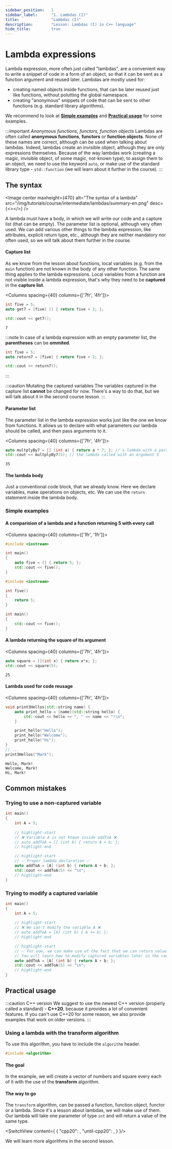 ```yaml
---
sidebar_position:	1
sidebar_label:		"1. Lambdas (I)"
title:				"Lambdas (I)"
description:		"Lesson: Lambdas (I) in C++ language"
hide_title:			true
---
```





# Lambda expressions

Lambda expression, more often just called "lambdas", are a convenient way to write a snippet of code in a form of an object,
so that it can be sent as a function argument and reused later.
Lambdas are mostly used for:
 - creating named objects inside functions, that can be later reused just like functions, without polutting the global namespace.
 - creating "anonymous" snippets of code that can be sent to other functions (e.g. standard library algorithms).

We recommend to look at [**Simple examples**](#simple-examples) and [**Practical usage**](#practical-usage) for some examples.

:::important *Anonymous functions, functors, function objects*
Lambdas are often called **anonymous functions**, **functors** or **function objects**.
None of these names are correct, although can be used when talking about lambdas.
Indeed, lambdas create an invisible object, although they are only expressions themselves.
Because of the way lambdas work (creating a magic, invisible object, of some magic, not-known type), to assign them to an object,
we need to use the keyword `auto`, or make use of the standard library type - `std::function` (we will learn about it further in the course).
:::

## The syntax
<Image center
		maxheight={470}
		alt="The syntax of a lambda"
		src="/img/tutorials/course/intermediate/lambdas/summary-en.png"
		desc={<></>}
	/>
<br/>

A lambda must have a body, in which we will write our code and a capture list (that can be empty).
The parameter list is optional, although very often used.
We can add various other things to the lambda expression, like attributes, explicit return type, etc.,
although they are neither mandatory nor often used, so we will talk about them further in the course.

#### Capture list
As we know from the lesson about functions, local variables (e.g. from the `main` function) are not known in the body of any other function.
The same thing applies to the lambda expressions. Local variables from a function are not visible inside a lambda expression,
that's why they need to be **captured** in the **capture list**.

<Columns spacing={40} columns={['7fr', '4fr']}>
<div>

```cpp title="A lambda with a capture list"
int five = 5;
auto get7 = [five] () { return five + 2; };

std::cout << get7();
```

</div>

<div>

```plaintext title="Result (console)"
7
```

</div>
</Columns>

:::note
In case of a lambda expression with an empty parameter list, the **parentheses** can be **ommited**.
```cpp
int five = 5;
auto return7 = [five] { return five + 2; };

std::cout << return7();
```
:::

:::caution Mutating the captured variables
The variables captured in the capture list **cannot** be changed for now.
There's a way to do that, but we will talk about it in the second course lesson.
:::

#### Parameter list

The parameter list in the lambda expression works just like the one we know from functions.
It allows us to declare with what parameters our lambda should be called, and then pass arguments to it.

<Columns spacing={40} columns={['7fr', '4fr']}>
<div>

```cpp title="A lambda with a parameter list."
auto multplyBy7 = [] (int a) { return a * 7; }; // a lambda with a parameter of type int
std::cout << multplyBy7(5); // the lambda called with an argument 5
```

</div>

<div>

```plaintext title="Result (console)"
35
```

</div>
</Columns>

#### The lambda body
Just a conventional code block, that we already know. Here we declare variables, make operations on objects, etc.
We can use the `return` statement inside the lambda body.

### Simple examples

#### A comparision of a lambda and a function returning 5 with every call

<Columns spacing={40} columns={['1fr', '1fr']}>
<div>

```cpp title="Lambda"
#include <iostream>

int main()
{
	auto five = [] { return 5; };
	std::cout << five();
}
```

</div>

<div>

```cpp title="Function"
#include <iostream>

int five() 
{
	return 5;
}

int main()
{
	std::cout << five();
}
```

</div>
</Columns>

#### A lambda returning the square of its argument

<Columns spacing={40} columns={['7fr', '4fr']}>
<div>

```cpp title="Lambda expression with a parameter"
auto square = [](int x) { return x*x; };
std::cout << square(5);
```

</div>

<div>

```plaintext title="Result (console)"
25
```

</div>
</Columns>

#### Lambda used for code reusage

<Columns spacing={40} columns={['7fr', '4fr']}>
<div>

```cpp title="Lambda as a function in function"
void print3Hellos(std::string name) {
	auto print_hello = [name](std::string hello) {
		std::cout << hello << ", " << name << "!\n";
	}

	print_hello("Hello");
	print_hello("Welcome");
	print_hello("Hi");
}
// ...
print3Hellos("Mark");
```

</div>

<div>

```plaintext title="Result (console)"
Hello, Mark!
Welcome, Mark!
Hi, Mark!
```

</div>
</Columns>

## Common mistakes

### Trying to use a non-captured variable

```cpp title='Trying to use a non-captured variable'
int main()
{
	int A = 5;
	
	// highlight-start
	// ❌ Variable A is not known inside addToA ❌ 
	// auto addToA = [] (int b) { return A + b; };
	// highlight-end

	// highlight-start
	// ✅ Proper lambda declaration ✅
	auto addToA = [A] (int b) { return A + b; };
	std::cout << addToA(5) << "\n";
	// highlight-end
}
```

### Trying to modify a captured variable

```cpp title='Trying to modify a captured variable'
int main()
{
	int A = 5;
	
	// highlight-start
	// ❌ We can't modify the variable A ❌
	// auto addToA = [A] (int b) { A += b; };
	// highlight-end

	// highlight-start
	// ✅ For now, we can make use of the fact that we can return values.
	// You will learn how to modify captured variables later in the course. ✅
	auto addToA = [A] (int b) { return A + b; };
	std::cout << addToA(5) << "\n";
	// highlight-end
}
```

## Practical usage

:::caution C++ version
We suggest to use the newest C++ version (properly called a standard) - **C++20**,
because it provides a lot of convenient features.
If you can't use C++20 for some reason, we also provide examples that work on older versions.
:::

### Using a lambda with the **transform** algorithm

To use this algorithm, you have to include the `algorithm` header.

```cpp
#include <algorithm>
```

#### The goal
In the example, we will create a vector of numbers and square every each of it with the use of the **transform** algorithm.

#### The way to go
The `transform` algorithm, can be passed a function, function object, functor or a lambda.
Since it's a lesson about lambdas, we will make use of them. Our lambda will take one parameter of type `int` and will return a value of the same type.

<SwitchView content={
		{
			"cpp20":		<TransformIntroExampleCpp20 />,
			"until-cpp20":	<TransformIntroExampleUntilCpp20 />,
		}
	}/>

We will learn more algorithms in the second lesson.